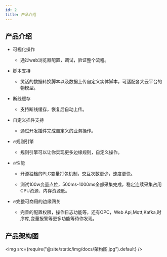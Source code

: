 ```yaml
---
id: 2
title: 产品介绍
---
```


## 产品介绍


- 可视化操作

  - 通过web浏览器配置，调试，验证整个流程。

- 脚本支持

  - 灵活的数据转换脚本以及数据上传自定义实体脚本，可适配各大云平台的物模型。

- 断线缓存

  - 支持断线缓存，恢复后自动上传。

- 自定义插件支持

  - 通过开发插件完成自定义的业务操作。

- 🔥规则引擎

  - 规则引擎可以让你实现更多边缘规则，自定义操作。

- 🔥性能

  - 开源独档的PLC变量打包机制，交互次数更少，速度更快。

  - 测试100w变量点位，500ms-1000ms全部采集完成，稳定连续采集占用CPU资源、内存资源低。

- 🔥完整可商用的边缘网关

  - 完善的配置权限，操作日志功能等，还有OPC，Web Api,Mqtt,Kafka,时序库,变量报警等更多功能等待你发现。


## 产品架构图

<img src={require("@site/static/img/docs/架构图.jpg").default} />
